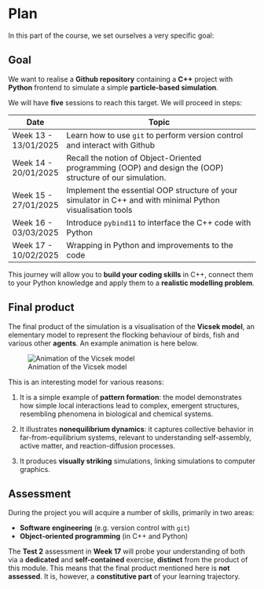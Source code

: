 # Plan

In this part of the course, we set ourselves a very specific goal:


::: {.callout-tip}
## Goal
We want to realise a **Github repository** containing a **C++** project with **Python** frontend to simulate a simple **particle-based simulation**.

:::

We will have **five** sessions to reach this target. We will proceed in steps:

| Date       | Topic                                                                 |
|------------|-----------------------------------------------------------------------|
|Week 13 - 13/01/2025  | Learn how to use `git` to perform version control and interact with Github |
|Week 14 - 20/01/2025  | Recall the notion of Object-Oriented programming (OOP) and design the (OOP) structure of our simulation. |
|Week 15 - 27/01/2025 | Implement the essential OOP structure of your simulator in C++ and with minimal Python visualisation tools |
|Week 16 - 03/03/2025 | Introduce `pybind11` to interface the C++ code with Python            |
|Week 17 - 10/02/2025 | Wrapping in Python and improvements to the code                      |


This journey will allow you to **build your coding skills** in C++, connect them to your Python knowledge and apply them to a **realistic modelling problem**.


## Final product

The final product of the simulation is a visualisation of the **Vicsek model**, an elementary model to represent the flocking behaviour of birds, fish and various other **agents**. An example animation is here below. 

![Animation of the Vicsek model](img/vicsek-goal.gif)

This is an interesting model for various reasons:

1. It is a simple example of **pattern formation**: the model demonstrates how simple local interactions lead to complex, emergent structures, resembling phenomena in biological and chemical systems.

2. It illustrates **nonequilibrium dynamics**: it captures collective behavior in far-from-equilibrium systems, relevant to understanding self-assembly, active matter, and reaction-diffusion processes.

3. It produces **visually striking** simulations, linking simulations to  computer graphics.


<!-- You will learn about the the specifics the model in the [Vicsek model](model.qmd) section. -->


## Assessment

During the project you will acquire a number of skills, primarily in two areas:

::: {.callout-tip appearance="minimal"}
- **Software engineering** (e.g. version control with `git`)
- **Object-oriented programming** (in C++ and Python)
:::

The **Test 2** assessment in **Week 17** will probe your understanding of both via a **dedicated** and **self-contained** exercise, **distinct** from the product of this module. This means that the final product mentioned here is **not assessed**. It is, however, a **constitutive part** of your learning trajectory. 